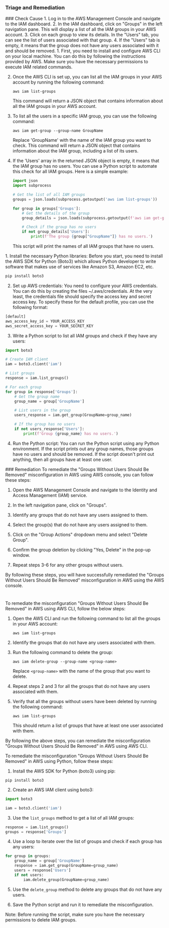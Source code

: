 
### Triage and Remediation
<Tabs>

<Tab title='Cause'>
### Check Cause
<AccordionGroup>
<Accordion title='Using Console' defaultOpen='true'>
1. Log in to the AWS Management Console and navigate to the IAM dashboard.
2. In the IAM dashboard, click on "Groups" in the left navigation pane. This will display a list of all the IAM groups in your AWS account.
3. Click on each group to view its details. In the "Users" tab, you can see the list of users associated with that group.
4. If the "Users" tab is empty, it means that the group does not have any users associated with it and should be removed.
</Accordion>

<Accordion title='Using CLI'>
1. First, you need to install and configure AWS CLI on your local machine. You can do this by following the instructions provided by AWS. Make sure you have the necessary permissions to execute IAM related commands.

2. Once the AWS CLI is set up, you can list all the IAM groups in your AWS account by running the following command:
   ```
   aws iam list-groups
   ```
   This command will return a JSON object that contains information about all the IAM groups in your AWS account.

3. To list all the users in a specific IAM group, you can use the following command:
   ```
   aws iam get-group --group-name GroupName
   ```
   Replace 'GroupName' with the name of the IAM group you want to check. This command will return a JSON object that contains information about the IAM group, including a list of its users.

4. If the 'Users' array in the returned JSON object is empty, it means that the IAM group has no users. You can use a Python script to automate this check for all IAM groups. Here is a simple example:
   ```python
   import json
   import subprocess

   # Get the list of all IAM groups
   groups = json.loads(subprocess.getoutput('aws iam list-groups'))

   for group in groups['Groups']:
       # Get the details of the group
       group_details = json.loads(subprocess.getoutput(f'aws iam get-group --group-name {group["GroupName"]}'))

       # Check if the group has no users
       if not group_details['Users']:
           print(f'The group {group["GroupName"]} has no users.')
   ```
   This script will print the names of all IAM groups that have no users.
</Accordion>

<Accordion title='Using Python'>
1. Install the necessary Python libraries: Before you start, you need to install the AWS SDK for Python (Boto3) which allows Python developer to write software that makes use of services like Amazon S3, Amazon EC2, etc.

```python
pip install boto3
```

2. Set up AWS credentials: You need to configure your AWS credentials. You can do this by creating the files ~/.aws/credentials. At the very least, the credentials file should specify the access key and secret access key. To specify these for the default profile, you can use the following format:

```python
[default]
aws_access_key_id = YOUR_ACCESS_KEY
aws_secret_access_key = YOUR_SECRET_KEY
```

3. Write a Python script to list all IAM groups and check if they have any users:

```python
import boto3

# Create IAM client
iam = boto3.client('iam')

# List groups
response = iam.list_groups()

# For each group
for group in response['Groups']:
    # Get the group name
    group_name = group['GroupName']

    # List users in the group
    users_response = iam.get_group(GroupName=group_name)

    # If the group has no users
    if not users_response['Users']:
        print(f'Group {group_name} has no users.')
```

4. Run the Python script: You can run the Python script using any Python environment. If the script prints out any group names, those groups have no users and should be removed. If the script doesn't print out anything, then all groups have at least one user.
</Accordion>

</AccordionGroup>
</Tab>
<Tab title='Remediation'>
### Remediation

<AccordionGroup>
<Accordion title='Using Console' defaultOpen='true'>
To remediate the "Groups Without Users Should Be Removed" misconfiguration in AWS using AWS console, you can follow these steps:

1. Open the AWS Management Console and navigate to the Identity and Access Management (IAM) service.

2. In the left navigation pane, click on "Groups".

3. Identify any groups that do not have any users assigned to them.

4. Select the group(s) that do not have any users assigned to them.

5. Click on the "Group Actions" dropdown menu and select "Delete Group".

6. Confirm the group deletion by clicking "Yes, Delete" in the pop-up window.

7. Repeat steps 3-6 for any other groups without users.

By following these steps, you will have successfully remediated the "Groups Without Users Should Be Removed" misconfiguration in AWS using the AWS console.

#
</Accordion>

<Accordion title='Using CLI'>
To remediate the misconfiguration "Groups Without Users Should Be Removed" in AWS using AWS CLI, follow the below steps:

1. Open the AWS CLI and run the following command to list all the groups in your AWS account:
   ```
   aws iam list-groups
   ```

2. Identify the groups that do not have any users associated with them.

3. Run the following command to delete the group:
   ```
   aws iam delete-group --group-name <group-name>
   ```
   Replace `<group-name>` with the name of the group that you want to delete.

4. Repeat steps 2 and 3 for all the groups that do not have any users associated with them.

5. Verify that all the groups without users have been deleted by running the following command:
   ```
   aws iam list-groups
   ```
   This should return a list of groups that have at least one user associated with them.

By following the above steps, you can remediate the misconfiguration "Groups Without Users Should Be Removed" in AWS using AWS CLI.
</Accordion>

<Accordion title='Using Python'>
To remediate the misconfiguration "Groups Without Users Should Be Removed" in AWS using Python, follow these steps:

1. Install the AWS SDK for Python (boto3) using pip:

```
pip install boto3
```

2. Create an AWS IAM client using boto3:

```python
import boto3

iam = boto3.client('iam')
```

3. Use the `list_groups` method to get a list of all IAM groups:

```python
response = iam.list_groups()
groups = response['Groups']
```

4. Use a loop to iterate over the list of groups and check if each group has any users:

```python
for group in groups:
    group_name = group['GroupName']
    response = iam.get_group(GroupName=group_name)
    users = response['Users']
    if not users:
        iam.delete_group(GroupName=group_name)
```

5. Use the `delete_group` method to delete any groups that do not have any users.

6. Save the Python script and run it to remediate the misconfiguration.

Note: Before running the script, make sure you have the necessary permissions to delete IAM groups.
</Accordion>

</AccordionGroup>
</Tab>
</Tabs>
